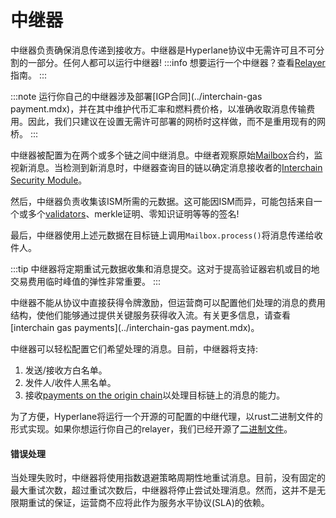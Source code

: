 # 中继器

中继器负责确保消息传递到接收方。中继器是Hyperlane协议中无需许可且不可分割的一部分。任何人都可以运行中继器!
:::info
想要运行一个中继器？查看[Relayer](../../operate/relayer/run-relayer.mdx) 指南。
:::

:::note
运行你自己的中继器涉及部署[IGP合同](../interchain-gas payment.mdx)，并在其中维护代币汇率和燃料费价格，以准确收取消息传输费用。因此，我们只建议在设置无需许可部署的网桥时这样做，而不是重用现有的网桥。
:::

中继器被配置为在两个或多个链之间中继消息。中继者观察原始[Mailbox](../mailbox.mdx)合约，监视新消息。当检测到新消息时，中继器查询目的链以确定消息接收者的[Interchain Security Module](../../reference/ISM/specify-your-ISM.mdx)。

然后，中继器负责收集该ISM所需的元数据。这可能因ISM而异，可能包括来自一个或多个[validators](./validators.mdx)、merkle证明、零知识证明等等的签名!

最后，中继器使用上述元数据在目标链上调用`Mailbox.process()`将消息传递给收件人。

:::tip
中继器将定期重试元数据收集和消息提交。这对于提高验证器宕机或目的地交易费用临时峰值的弹性非常重要。
:::

中继器不能从协议中直接获得令牌激励，但运营商可以配置他们处理的消息的费用结构，使他们能够通过提供关键服务获得收入流。有关更多信息，请查看[interchain gas payments](../interchain-gas payment.mdx)。

中继器可以轻松配置它们希望处理的消息。目前，中继器将支持:

1. 发送/接收方白名单。
2. 发件人/收件人黑名单。
3. 接收[payments on the origin chain](../../reference/messaging/send.mdx#quote-dispatch)以处理目标链上的消息的能力。

为了方便，Hyperlane将运行一个开源的可配置的中继代理，以rust二进制文件的形式实现。如果你想运行你自己的relayer，我们已经开源了[二进制文件](https://github.com/hyperlane-xyz/hyperlane-monorepo/tree/main/rust/agents/relayer)。

#### 错误处理

当处理失败时，中继器将使用指数退避策略周期性地重试消息。目前，没有固定的最大重试次数，超过重试次数后，中继器将停止尝试处理消息。然而，这并不是无限期重试的保证，运营商不应将此作为服务水平协议(SLA)的依赖。
